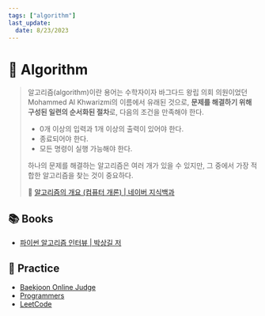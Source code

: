 ```yaml
---
tags: ["algorithm"]
last_update:
  date: 8/23/2023
---
```


# 🔻 Algorithm

> 알고리즘(algorithm)이란 용어는 수학자이자 바그다드 왕립 의회 의원이었던 Mohammed Al Khwarizmi의 이름에서 유래된 것으로, **문제를 해결하기 위해 구성된 일련의 순서화된 절차**로, 다음의 조건을 만족해야 한다.
>
> - 0개 이상의 입력과 1개 이상의 출력이 있어야 한다.
> - 종료되어야 한다.
> - 모든 명령이 실행 가능해야 한다.
>
> 하나의 문제를 해결하는 알고리즘은 여러 개가 있을 수 있지만, 그 중에서 가장 적합한 알고리즘을 찾는 것이 중요하다.
>
> 🔗 [알고리즘의 개요 (컴퓨터 개론) | 네이버 지식백과](https://terms.naver.com/entry.naver?docId=2270433&cid=51173&categoryId=51173)

## 📚 Books

- [파이썬 알고리즘 인터뷰 | 박상길 저](https://product.kyobobook.co.kr/detail/S000001932748)

## 📝 Practice

- [Baekjoon Online Judge](https://www.acmicpc.net/)
- [Programmers](https://school.programmers.co.kr/learn/challenges?order=recent)
- [LeetCode](https://leetcode.com/problemset/all/)
